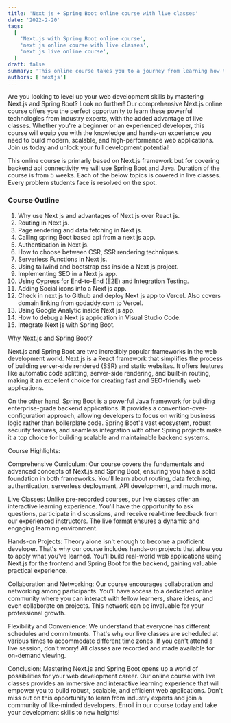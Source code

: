 ```yaml
---
title: 'Next js + Spring Boot online course with live classes'
date: '2022-2-20'
tags:
  [
    'Next.js with Spring Boot online course',
    'next js online course with live classes',
    'next js live online course',
  ]
draft: false
summary: 'This online course takes you to a journey from learning how to build enterprise level NextJS applications to deploy these applications in production.'
authors: ['nextjs']
---
```


Are you looking to level up your web development skills by mastering Next.js and Spring Boot? Look no further! Our comprehensive Next.js online course offers you the perfect opportunity to learn these powerful technologies from industry experts, with the added advantage of live classes. Whether you're a beginner or an experienced developer, this course will equip you with the knowledge and hands-on experience you need to build modern, scalable, and high-performance web applications. Join us today and unlock your full development potential!

This online course is primarly based on Next.js framework but for covering backend api connectivity we will use Spring Boot and Java.
Duration of the course is from 5 weeks. Each of the below topics is covered in live classes. Every problem students face is resolved on the spot.

### Course Outline

1. Why use Next js and advantages of Next js over React js.
2. Routing in Next js.
3. Page rendering and data fetching in Next js.
4. Calling spring Boot based api from a next js app.
5. Authentication in Next js.
6. How to choose between CSR, SSR rendering techniques.
7. Serverless Functions in Next js.
8. Using tailwind and bootstrap css inside a Next js project.
9. Implementing SEO in a Next js app.
10. Using Cypress for End-to-End (E2E) and Integration Testing.
11. Adding Social icons into a Next js app.
12. Check in next js to Github and deploy Next js app to Vercel. Also covers domain linking from godaddy.com to Vercel.
13. Using Google Analytic inside Next js app.
14. How to debug a Next js application in Visual Studio Code.
15. Integrate Next js with Spring Boot.

Why Next.js and Spring Boot?

Next.js and Spring Boot are two incredibly popular frameworks in the web development world. Next.js is a React framework that simplifies the process of building server-side rendered (SSR) and static websites. It offers features like automatic code splitting, server-side rendering, and built-in routing, making it an excellent choice for creating fast and SEO-friendly web applications.

On the other hand, Spring Boot is a powerful Java framework for building enterprise-grade backend applications. It provides a convention-over-configuration approach, allowing developers to focus on writing business logic rather than boilerplate code. Spring Boot's vast ecosystem, robust security features, and seamless integration with other Spring projects make it a top choice for building scalable and maintainable backend systems.

Course Highlights:

Comprehensive Curriculum: Our course covers the fundamentals and advanced concepts of Next.js and Spring Boot, ensuring you have a solid foundation in both frameworks. You'll learn about routing, data fetching, authentication, serverless deployment, API development, and much more.

Live Classes: Unlike pre-recorded courses, our live classes offer an interactive learning experience. You'll have the opportunity to ask questions, participate in discussions, and receive real-time feedback from our experienced instructors. The live format ensures a dynamic and engaging learning environment.

Hands-on Projects: Theory alone isn't enough to become a proficient developer. That's why our course includes hands-on projects that allow you to apply what you've learned. You'll build real-world web applications using Next.js for the frontend and Spring Boot for the backend, gaining valuable practical experience.

Collaboration and Networking: Our course encourages collaboration and networking among participants. You'll have access to a dedicated online community where you can interact with fellow learners, share ideas, and even collaborate on projects. This network can be invaluable for your professional growth.

Flexibility and Convenience: We understand that everyone has different schedules and commitments. That's why our live classes are scheduled at various times to accommodate different time zones. If you can't attend a live session, don't worry! All classes are recorded and made available for on-demand viewing.

Conclusion:
Mastering Next.js and Spring Boot opens up a world of possibilities for your web development career. Our online course with live classes provides an immersive and interactive learning experience that will empower you to build robust, scalable, and efficient web applications. Don't miss out on this opportunity to learn from industry experts and join a community of like-minded developers. Enroll in our course today and take your development skills to new heights!
